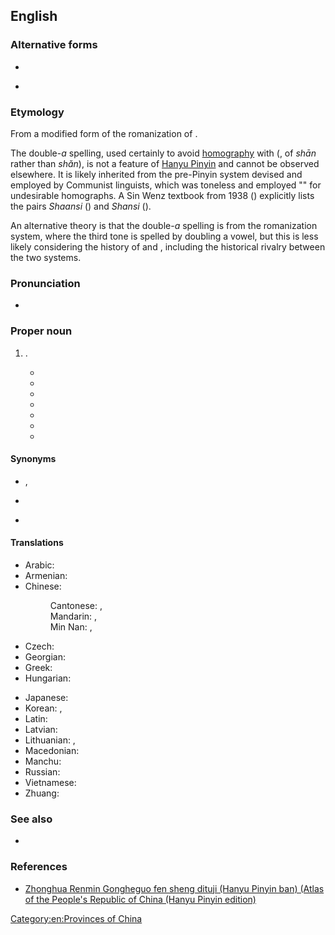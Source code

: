 {{also|Shanxi}}
==English==
{{wikipedia}}
{{commonscat}}

===Alternative forms===
* {{alter|en|Shanxi||proscribed}}
* {{l|en|Sha'anxi}} {{q|misspelling}}

===Etymology===
From a modified form of the {{der|en|cmn-pinyin|-}} romanization of {{zh-m|陝西}}.

The double-''a'' spelling, used certainly to avoid [[homography]] with {{m|en|Shanxi}} ({{zh-m|山西}}, of ''shān'' rather than ''shǎn''), is not a feature of [[Hanyu Pinyin]] and cannot be observed elsewhere. It is likely inherited from the pre-Pinyin {{w|Sin Wenz}} system devised and employed by Communist linguists, which was toneless and employed "{{w|Sin Wenz#Irregular spellings|irregular spellings}}" for undesirable homographs. A Sin Wenz textbook from 1938 ([https://archive.org/stream/zhongwenladinghu00xuzh#page/61/mode/1up {{lang|zh|《中文拉丁化課本》}}]) explicitly lists the pairs ''Shaansi'' ({{zh-m|陝西|tr=-}}) and ''Shansi'' ({{zh-m|山西|tr=-}}).

An alternative theory is that the double-''a'' spelling is from the {{w|Gwoyeu Romatzyh}} romanization system, where the third tone is spelled by doubling a vowel, but this is less likely considering the history of {{w|Gwoyeu Romatzyh}} and {{w|Sin Wenz}}, including the historical rivalry between the two systems.

===Pronunciation===
* {{IPA|en|/ʃɑːnˈʃiː/|/ˈʃænˈʃiː/}}

===Proper noun===
{{en-proper noun}}

# {{place|en|[[province]]|c/China|[[including]] the [[Wei River]] [[valley]] and the [[fertile]] [[southern]] [[half]] of the [[Ordos]] [[loop|Loop]], [[comprising]] [[much]] of the [[Loess Plateau]]|capital=Xi'an}}.
#* {{quote-book
|en
|year=1856
|author=Thomas Taylor Meadows
|title=The Chinese and their Rebellions
|url=https://archive.org/details/chinesetheirrebe00mead/
|location=[[London]]
|publisher={{w|Smith, Elder & Co.}}
|OCLC=318266730
|page=176
|pageurl=https://archive.org/details/chinesetheirrebe00mead/page/176/
|text=The fact, therefore, that the Tae pings, when they raised the siege of Hwae king on the 1st September marched westwards by it into '''Shan se''', shows that the Imperial forces were strong enough to prevent their descent by the Wei river.
|brackets=on}}
#* {{quote-book
|en
|date=24 June 1963
|last=Yang
|first=Chung-chien
|chapter=Questions of Neotectonics in the Northern Foothills of the Ch'inling
|editor=V. N. Pavlinov
|title=Works of the First Conference on Neotectonics in China
|url=https://books.google.com/books?id=XPg_AAAAIAAJ
|OCLC=38685280
|page=123
|pageurl=https://www.google.com/books/edition/Works_of_the_First_Conference_on_Neotect/XPg_AAAAIAAJ?gbpv=1&pg=PA123
|text=In the fluvial deposits which have developed to the west of the village of T'ungeshanchen in Yuanchu County of '''Shenhsi''' Province, one can find the Nihewan fauna (Axis rugosus, etc.).
|brackets=on}}
#* {{quote-journal
|en
|year=1979
|month=July
|title=2,000-year-old Paper
|journal=Eastern Horizon
|url=https://archive.org/details/sim_eastern-horizon_1979-07_18_7/
|volume=XVIII
|issue=7
|location=[[Hong Kong]]
|publisher=Eastern Horizon Press
|issn=0012-8813
|oclc=751117974
|page=51
|pageurl=https://archive.org/details/sim_eastern-horizon_1979-07_18_7/page/51/
|text=Three pieces of paper which may date back to between 73 and 49 BC were recently found in Fufeng county, '''Shaanxi''' province.}}
#* {{quote-journal
|en
|year=1979
|month=August
|author=Lan Cao
|title=Tomb of the Yellow Emperor
|journal={{w|China Reconstructs}}
|url=https://archive.org/details/cr196912/CR1979-08/
|publisher={{w|China Welfare Institute}}
|volume=XXVIII
|issue=8
|issn=0009-4447
|oclc=1554324
|page=64
|pageurl=https://archive.org/details/cr196912/CR1979-08/page/n65/
|column=1
|text=HUANG DI, the legendary Yellow Emperor to whom is attributed the founding of the Chinese nation about 2000 B.C., is said to have been buried on the loess plateau. There is a tomb in '''Shaanxi''' province’s Huangling county which has long been honored as his.}}
#* {{quote-journal
|en
|url=https://archive.org/details/proceedingsoflin107linn/
|year=1984
|title=The Phylogenetic Position of the Eugaleaspida in China
|author=Pan Jiang (P'an Kiang)
|journal={{w|Proceedings of the Linnean Society of New South Wales}}
|volume=107
|page=311
|issn=0370-047X
|oclc=1755950
|pageurl=https://archive.org/details/proceedingsoflin107linn/page/311/
|text=Relevant new discoveries in China, not yet described, include polybranchiaspids and hanyangaspids which were recently (1981-82) recovered from an Early Silurian formation in western Hunan Province of south China, and in southern '''Shaanxi''' Province, west China.}}
#* {{quote-web
|en
|date=13 January 2019
|title=21 die in China coal mine collapse
|archiveurl=https://web.archive.org/web/20190113115506/https://www.efe.com/efe/english/world/21-die-in-china-coal-mine-collapse/50000262-3865363
|archivedate=13 Jan 2019
|work={{w|EFE}}
|text=Twenty one people were killed in China after the roof of a coal mine collapsed in Lijiagou, in the central province '''Shaanxi''', state media reported on Sunday.}}
#* {{seemoreCites|en}}

====Synonyms====
* {{l|en|Shen-hsi}}, {{l|en|Shenhsi}}
* {{l|en|Shensi}}
* {{q|obsolete}} {{l|en|Xensi}}

====Translations====
{{trans-top|province of northwest China}}
* Arabic: {{t|ar|شَانْشِي|m}}
* Armenian: {{t|hy|Շենսի}}
* Chinese:
*: Cantonese: {{t|yue|陝西|sc=Hani}}, {{t|yue|陕西|tr=sim2 sai1|sc=Hani}}
*: Mandarin: {{t+|cmn|陝西|sc=Hani}}, {{t+|cmn|陕西|tr=Shǎnxī|sc=Hani}}
*: Min Nan: {{t|nan|陝西|sc=Hani}}, {{t|nan|陕西|tr=Siám-sai|sc=Hani}}
* Czech: {{t|cs|Šen-si}}
* Georgian: {{t|ka|შენსი}}
* Greek: {{t|el|Σαανσί}}
* Hungarian: {{t|hu|Senhszi}}
{{trans-mid}}
* Japanese: {{t|ja|陝西|tr=せんせい, Sensei}}
* Korean: {{t|ko|^산시}}, {{t|ko|섬서}}
* Latin: {{t|la|Xensi}}
* Latvian: {{t|lv|Šaaņsji}}
* Lithuanian: {{t|lt|Šaansi}}, {{t|lt|Šensi}}
* Macedonian: {{t|mk|Шенсји}}
* Manchu: {{t|mnc|ᡧᠠᠨᠰᡳ}}
* Russian: {{t+|ru|Шэньси́|f}} {{qualifier|indeclinable}}
* Vietnamese: {{t+|vi|Thiểm Tây}}
* Zhuang: {{t|za|Sanjsih}}
{{trans-bottom}}

===See also===
* {{l|en|Shanxi}}

===References===
* [https://web.archive.org/web/20160326042712/https://www.paragonbook.com/html/browsesubj/fullcitation.cfm?item=35277 Zhonghua Renmin Gongheguo fen sheng dituji (Hanyu Pinyin ban) (Atlas of the People's Republic of China (Hanyu Pinyin edition)]

[[Category:en:Provinces of China]]